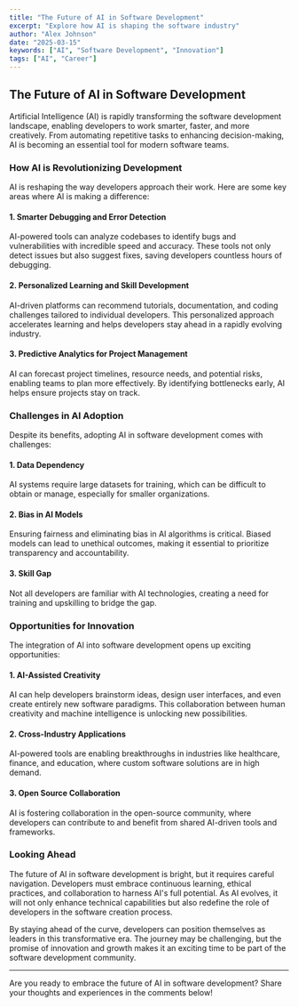 ```yaml
---
title: "The Future of AI in Software Development"
excerpt: "Explore how AI is shaping the software industry"
author: "Alex Johnson"
date: "2025-03-15"
keywords: ["AI", "Software Development", "Innovation"]
tags: ["AI", "Career"]
---
```


## The Future of AI in Software Development

Artificial Intelligence (AI) is rapidly transforming the software development landscape, enabling developers to work smarter, faster, and more creatively. From automating repetitive tasks to enhancing decision-making, AI is becoming an essential tool for modern software teams.

### How AI is Revolutionizing Development

AI is reshaping the way developers approach their work. Here are some key areas where AI is making a difference:

#### 1. Smarter Debugging and Error Detection

AI-powered tools can analyze codebases to identify bugs and vulnerabilities with incredible speed and accuracy. These tools not only detect issues but also suggest fixes, saving developers countless hours of debugging.

#### 2. Personalized Learning and Skill Development

AI-driven platforms can recommend tutorials, documentation, and coding challenges tailored to individual developers. This personalized approach accelerates learning and helps developers stay ahead in a rapidly evolving industry.

#### 3. Predictive Analytics for Project Management

AI can forecast project timelines, resource needs, and potential risks, enabling teams to plan more effectively. By identifying bottlenecks early, AI helps ensure projects stay on track.

### Challenges in AI Adoption

Despite its benefits, adopting AI in software development comes with challenges:

#### 1. Data Dependency

AI systems require large datasets for training, which can be difficult to obtain or manage, especially for smaller organizations.

#### 2. Bias in AI Models

Ensuring fairness and eliminating bias in AI algorithms is critical. Biased models can lead to unethical outcomes, making it essential to prioritize transparency and accountability.

#### 3. Skill Gap

Not all developers are familiar with AI technologies, creating a need for training and upskilling to bridge the gap.

### Opportunities for Innovation

The integration of AI into software development opens up exciting opportunities:

#### 1. AI-Assisted Creativity

AI can help developers brainstorm ideas, design user interfaces, and even create entirely new software paradigms. This collaboration between human creativity and machine intelligence is unlocking new possibilities.

#### 2. Cross-Industry Applications

AI-powered tools are enabling breakthroughs in industries like healthcare, finance, and education, where custom software solutions are in high demand.

#### 3. Open Source Collaboration

AI is fostering collaboration in the open-source community, where developers can contribute to and benefit from shared AI-driven tools and frameworks.

### Looking Ahead

The future of AI in software development is bright, but it requires careful navigation. Developers must embrace continuous learning, ethical practices, and collaboration to harness AI's full potential. As AI evolves, it will not only enhance technical capabilities but also redefine the role of developers in the software creation process.

By staying ahead of the curve, developers can position themselves as leaders in this transformative era. The journey may be challenging, but the promise of innovation and growth makes it an exciting time to be part of the software development community.

---

Are you ready to embrace the future of AI in software development? Share your thoughts and experiences in the comments below!
